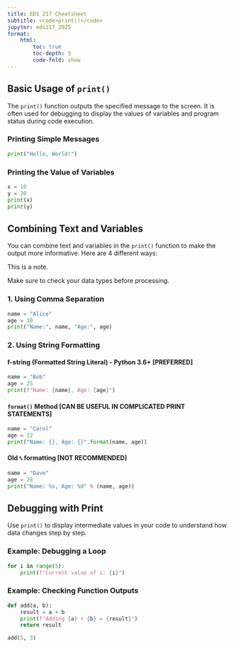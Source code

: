 ```yaml
---
title: EDS 217 Cheatsheet
subtitle: <code>print()</code>
jupyter: eds217_2025
format: 
    html:
        toc: true
        toc-depth: 3
        code-fold: show
---
```



## Basic Usage of `print()`
The `print()` function outputs the specified message to the screen. It is often used for debugging to display the values of variables and program status during code execution.

### Printing Simple Messages
```python
print("Hello, World!")
```

### Printing the Value of Variables
```python
x = 10
y = 20
print(x)
print(y)
```



## Combining Text and Variables
You can combine text and variables in the `print()` function to make the output more informative. Here are 4 different ways:

::: {type="note"}
This is a note.
:::

::: {type="warning"}
Make sure to check your data types before processing.
:::

### 1. Using Comma Separation
```python
name = "Alice"
age = 30
print("Name:", name, "Age:", age)
```

### 2. Using String Formatting

#### f-string (Formatted String Literal) - Python 3.6+ [PREFERRED]
```python
name = "Bob"
age = 25
print(f"Name: {name}, Age: {age}")
```

#### `format()` Method [CAN BE USEFUL IN COMPLICATED PRINT STATEMENTS]
```python
name = "Carol"
age = 22
print("Name: {}, Age: {}".format(name, age))
```

#### Old `%` formatting [NOT RECOMMENDED]
```python
name = "Dave"
age = 28
print("Name: %s, Age: %d" % (name, age))
```


## Debugging with Print
Use `print()` to display intermediate values in your code to understand how data changes step by step.

### Example: Debugging a Loop
```python
for i in range(5):
    print(f"Current value of i: {i}")
```

### Example: Checking Function Outputs
```python
def add(a, b):
    result = a + b
    print(f"Adding {a} + {b} = {result}")
    return result

add(5, 3)
```

